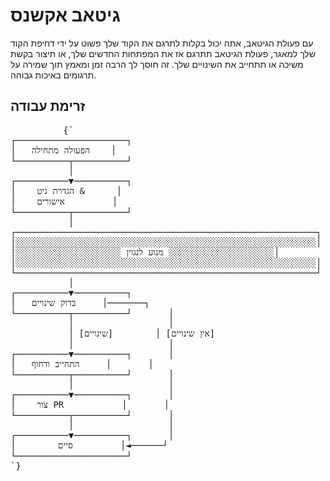# גיטאב אקשנס

עם פעולת הגיטאב, אתה יכול בקלות לתרגם את הקוד שלך פשוט על ידי דחיפת הקוד שלך למאגר, פעולת הגיטאב תתרגם אז את המפתחות החדשים שלך, או תיצור בקשת משיכה או תתחייב את השינויים שלך.
זה חוסך לך הרבה זמן ומאמץ תוך שמירה על תרגומים באיכות גבוהה.


## זרימת עבודה
<div className="flex flex-col items-center justify-center p-4 mt-10 h-[400px] sm:h-[500px] md:h-[650px]">
        <pre
          className="p-4 text-sm leading-5 scale-[0.5] sm:scale-[0.65] md:scale-90 transform-gpu"
          style={{
            fontFamily: "monospace",
            whiteSpace: "pre",
            textAlign: "left",
          }}
        >
          {`
┌─────────────────────┐
│   הפעולה מתחילה    │
└──────────┬──────────┘
           │
┌──────────▼──────────┐
│    הגדרת גיט &      │
│    אישורים         │
└──────────┬──────────┘
           │
┌─────────────────────────────────────────────────────────┐
│░░░░░░░░░░░░░░░░░░░░░░░░░░░░░░░░░░░░░░░░░░░░░░░░░░░░░░░░░│
│░░░░░░░░░░░░░░░░░░░░ מנוע לנגוין ░░░░░░░░░░░░░░░░░░░░│
│░░░░░░░░░░░░░░░░░░░░░░░░░░░░░░░░░░░░░░░░░░░░░░░░░░░░░░░░░│
└─────────────────────────────────────────────────────────┘
           │
┌──────────▼──────────┐
│   בדוק שינויים     │───────┐
└──────────┬──────────┘       │
           │                  │
           │ [שינויים]        │ [אין שינויים]
           │                  │
┌──────────▼──────────┐       │
│   התחייב ודחוף     │       │
└──────────┬──────────┘       │
           │                  │
┌──────────▼──────────┐       │
│    צור PR           │       │
└──────────┬──────────┘       │
           │                  │
┌──────────▼──────────┐       │
│        סיים         │◄──────┘
└─────────────────────┘
`}
        </pre>
      </div>
